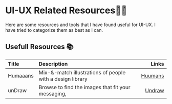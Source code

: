 # UI-UX Related Resources🧑‍💻

Here are some resources and tools that I have found useful for UI-UX. I have tried to categorize them as best as I can.


## Usefull Resources 📚
| Title    | Description                                               |                                Links |
|:---------|:----------------------------------------------------------|-------------------------------------:|
| Humaaans | Mix-&-match illustrations of people with a design library | [Huumans](https://www.humaaans.com/) |
| unDraw   | Browse to find the images that fit your messaging,        |          [Undraw](https://undraw.co) |




